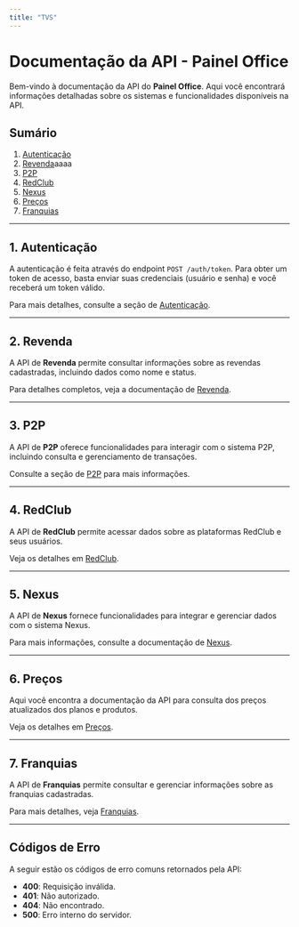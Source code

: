```yaml
---
title: "TVS"
---
```


# Documentação da API - Painel Office

Bem-vindo à documentação da API do **Painel Office**. Aqui você encontrará informações detalhadas sobre os sistemas e funcionalidades disponíveis na API.

## Sumário

1. [Autenticação](autenticacao.mdx)
2. [Revenda](revenda.mdx)aaaa
3. [P2P](p2p.mdx)
4. [RedClub](redclub.mdx)
5. [Nexus](nexus.mdx)
6. [Preços](precos.mdx)
7. [Franquias](franquias.mdx)

---

## 1. Autenticação

A autenticação é feita através do endpoint `POST /auth/token`. Para obter um token de acesso, basta enviar suas credenciais (usuário e senha) e você receberá um token válido.

Para mais detalhes, consulte a seção de [Autenticação](autenticacao.mdx).

---

## 2. Revenda

A API de **Revenda** permite consultar informações sobre as revendas cadastradas, incluindo dados como nome e status.

Para detalhes completos, veja a documentação de [Revenda](revenda.mdx).

---

## 3. P2P

A API de **P2P** oferece funcionalidades para interagir com o sistema P2P, incluindo consulta e gerenciamento de transações.

Consulte a seção de [P2P](p2p.mdx) para mais informações.

---

## 4. RedClub

A API de **RedClub** permite acessar dados sobre as plataformas RedClub e seus usuários.

Veja os detalhes em [RedClub](redclub.mdx).

---

## 5. Nexus

A API de **Nexus** fornece funcionalidades para integrar e gerenciar dados com o sistema Nexus.

Para mais informações, consulte a documentação de [Nexus](nexus.mdx).

---

## 6. Preços

Aqui você encontra a documentação da API para consulta dos preços atualizados dos planos e produtos.

Veja os detalhes em [Preços](precos.mdx).

---

## 7. Franquias

A API de **Franquias** permite consultar e gerenciar informações sobre as franquias cadastradas.

Para mais detalhes, veja [Franquias](franquias.mdx).

---

## Códigos de Erro

A seguir estão os códigos de erro comuns retornados pela API:

- **400**: Requisição inválida.
- **401**: Não autorizado.
- **404**: Não encontrado.
- **500**: Erro interno do servidor.
